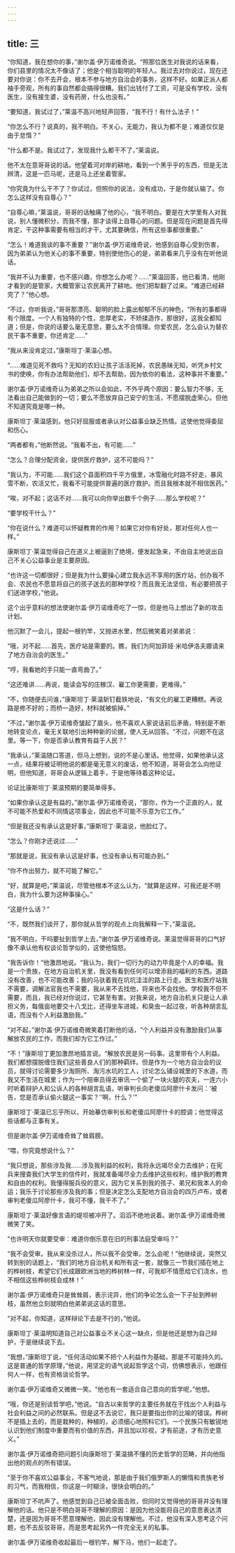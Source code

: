 ```yaml
---
---
---
```

title: 三
---




“你知道，我在想你的事，”谢尔盖·伊万诺维奇说。“照那位医生对我说的话来看，你们县里的情况太不像话了；他是个相当聪明的年轻人。我过去对你说过，现在还要对你说：你不去开会，根本不参与地方自治会的事务，这样不好。如果正派人都袖手旁观，所有的事自然都会搞得很糟。我们出钱付了工资，可是没有学校，没有医生，没有接生婆，没有药房，什么也没有。”

“要知道，我试过了，”莱温不高兴地轻声回答，“我不行！有什么法子！”

“你怎么不行？说真的，我不明白。不关心，无能力，我认为都不是；难道仅仅是由于怠惰？”

“什么都不是。我试过了，发现我什么都干不了，”莱温说。

他不太在意哥哥说的话。他望着河对岸的耕地，看到一个黑乎乎的东西，但是无法辨清，这是一匹马呢，还是马上还坐着管家。

“你究竟为什么干不了？你试过，但照你的说法，没有成功，于是你就认输了。你怎么这样没有自尊心？”

“自尊心嘛，”莱温说，哥哥的话触痛了他的心，“我不明白。要是在大学里有人对我说，别人懂微积分，而我不懂，那才谈得上自尊心的问题。但是现在问题是首先得肯定，干这种事需要有相当的才干，尤其要确信，所有这些事都很重要。”

“怎么！难道我谈的事不重要？”谢尔盖·伊万诺维奇说，他感到自尊心受到伤害，因为弟弟认为他关心的事不重要，特别使他伤心的是，弟弟看来几乎没有在听他说话。

“我并不认为重要，也不感兴趣，你想怎么办呢？……”莱温回答，他已看清，他刚才看到的是管家，大概管家让农民离开了耕地。他们把犁翻了过来。“难道已经耕完了？”他心想。

“不过，你听我说，”哥哥那漂亮、聪明的脸上露出郁郁不乐的神色，“所有的事都得有个限度。一个人有独特的个性，忠厚老实，不矫揉造作，那很好，这我全都知道；但是，你说的话要么毫无意思，要么太不合情理。你爱农民，怎么会认为替农民干事不重要，你还肯定……”

“我从来没肯定过，”康斯坦丁·莱温心想。

“……难道见死不救吗？无知的农妇让孩子活活死掉，农民愚昧无知，听凭乡村文书的使唤，你有办法帮助他们，却不去帮助，因为依你的看法，这种事并不重要。”

谢尔盖·伊万诺维奇认为弟弟之所以会如此，不外乎两个原因：要么智力不够，无法看出自己能做到的一切；要么不愿放弃自己安宁的生活，不愿摆脱虚荣心。但他不知道究竟是哪一种。

康斯坦丁·莱温感到，他只好屈服或者承认对公益事业缺乏热情。这使他觉得委屈和伤心。

“两者都有，”他断然说。“我看不出，有可能……”

“怎么？合理分配资金，提供医疗救护，这不可能吗？”

“我认为，不可能……我们这个县面积四千平方俄里，冰雪融化时路不好走，暴风雪不断，农活又忙，我看不可能提供普遍的医疗救护。而且我根本就不相信医药。”

“唉，对不起；这话不对……我可以向你举出数千个例子……那么学校呢？”

“要学校干什么？”

“你在说什么？难道可以怀疑教育的作用？如果它对你有好处，那对任何人也一样。”

康斯坦丁·莱温觉得自己在道义上被逼到了绝境，便发起急来，不由自主地说出自己不关心公益事业是主要原因。

“也许这一切都很好；但是我为什么要操心建立我永远不享用的医疗站，创办我不会、农民也不愿意将自己的孩子送去的那种学校？而且我无法坚信，有必要把孩子们送进学校，”他说。

这个出乎意料的想法使谢尔盖·伊万诺维奇吃了一惊，但是他马上想出了新的攻击计划。

他沉默了一会儿，提起一根钓竿，又抛进水里，然后微笑着对弟弟说：

“哦，对不起……首先，医疗站是需要的。瞧，我们为阿加菲娅·米哈伊洛夫娜请来了地方自治会的医生。”

“哼，我看她的手只能一直弯曲了。”

“这还难讲……再说，能读会写的庄稼汉、雇工你更需要，更难得。”

“不，你随便去问谁，”康斯坦丁·莱温斩钉截铁地说，“有文化的雇工更糟糕。再说路是修不好的；而桥一造好，材料就被偷掉。”

“不过，”谢尔盖·伊万诺维奇皱起了眉头，他不喜欢人家说话前后矛盾，特别是不断地转变论点，毫无关联地引出种种新的论据，使人无从回答。“不过，问题不在这里。等一下，你是否承认教育有益于人民？”

“我承认，”莱温随口答道，但马上想到，说的不是心里话。他觉得，如果他承认这一点，结果将被证明他说的都是毫无意义的废话，他不知道，哥哥会怎么向他证明，但他知道，哥哥会从逻辑上着手，于是他等待着这种论证。

论证比康斯坦丁·莱温预期的要简单得多。

“如果你承认这是有益的，”谢尔盖·伊万诺维奇说，“那你，作为一个正直的人，就不可能不热爱和不同情这项事业，因此也不可能不乐意为它工作。”

“但是我还没有承认这是好事，”康斯坦丁·莱温说，他脸红了。

“怎么？你刚才还说过……”

“那就是说，我没有承认这是好事，也没有承认有可能办到。”

“你不作出努力，就不可能了解它。”

“好，就算是吧，”莱温说，尽管他根本不这么认为，“就算是这样，可我还是不明白，我为什么要为这种事操心。”

“这是什么话？”

“不，既然我们谈开了，那你就从哲学的观点上向我解释一下，”莱温说。

“我不明白，干吗要扯到哲学上去，”谢尔盖·伊万诺维奇说。莱温觉得哥哥的口气好像不承认他有权谈论哲学似的，这使他恼怒。

“我告诉你！”他激昂地说。“我认为，我们一切行为的动力毕竟是个人的幸福。我是一个贵族，在地方自治机关里，我没有看到任何可以增添我的福利的东西。道路没有改善，也不可能改善；我的马驮着我在坑坑洼洼的路上行走。医生和医疗站我不需要，调解法官我也不需要，我从来不去找他，将来也不会找他。学校我不但不需要，而且，我已经对你说过，它甚至有害。对我来说，地方自治机关只是让人承担义务，每俄亩地要交十八戈比，还得坐车进城，和臭虫一起过夜，听各种胡言乱语，而没有个人利益激励我。”

“对不起，”谢尔盖·伊万诺维奇微笑着打断他的话，“个人利益并没有激励我们从事解放农民的工作，而我们却为它工作过。”

“不！”康斯坦丁更加激昂地插言说。“解放农民是另一码事。这里带有个人利益。我们都想摆脱缠住我们这些善良人们的那种羁绊。但是作为一个地方自治会的议员，就得讨论需要多少淘厕所、淘污水坑的工人，讨论怎么铺设城里的下水道，而我又不生活在城里；作为一个陪审员得去审讯一个偷了一块火腿的农夫，一连六小时听着辩护人和公诉人的各种胡言乱语，听审判长向老傻瓜阿廖什卡发问：‘被告，您是否承认偷火腿这一事实？’‘啊，什么？’”

康斯坦丁·莱温已忘乎所以，开始摹仿审判长和老傻瓜阿廖什卡的腔调；他觉得这些话都与正事有关。

但是谢尔盖·伊万诺维奇耸了耸肩膀。

“喂，你究竟想说什么？”

“我只想说，那些涉及我……涉及我利益的权利，我将永远竭尽全力去维护；在宪兵来搜查我们大学生的信件时，我就准备竭尽全力去维护这些权利，维护我的教育和自由的权利。我懂得服兵役的意义，因为它关系到我的孩子、弟兄和我本人的命运；我乐于讨论那些涉及我的事；但是决定怎么支配地方自治会的四万卢布，或者审判老傻瓜阿廖什卡，我可不懂，我干不了。”

康斯坦丁·莱温好像言语的堤坝被冲开了。滔滔不绝地说着。谢尔盖·伊万诺维奇微微笑了笑。

“也许明天你就要受审：难道你倒乐意在旧的刑事法庭受审吗？”

“我不会受审。我从来没杀过人，所以我不会受审。怎么会呢！”他继续说，突然又转到别的话题上，“我们的地方自治机关和所有这一套，就像三一节我们插在地上的桦树枝，希望它们长成跟欧洲当地的桦树林一样，可我却不情愿给它们浇水，也不相信这些桦树枝会成林！”

谢尔盖·伊万诺维奇只是耸耸肩，表示诧异，他们的争论怎么会一下子扯到桦树枝，虽然他立刻就明白他弟弟说这话的意思。

“对不起，你知道，这样辩论下去是不行的，”他说。

康斯坦丁·莱温明知道自己对公益事业不关心这一缺点，但是他还是想为自己辩护，于是继续说下去。

“我想，”康斯坦丁说，“任何活动如果不把个人利益作为基础，那是不可能持久的。这是普通的哲学原理，”他说，用坚定的语气说起哲学这个词，仿佛想表示，他跟任何人一样，也有资格谈论哲学。

谢尔盖·伊万诺维奇又微微一笑。“他也有一套适合自己意向的哲学呢，”他想。

“哦，你还是别谈哲学吧，”他说。“自古以来哲学的主要任务就在于找出个人利益与社会利益之间的必然联系。但是这不去说它，我只是要指出你的比喻的错误。桦树不是插上去的，而是栽种的，种植的，必须细心地照料它们。一个民族只有敏锐地认识到他们制度中重要而有价值的东西，并且加以珍视，才有前途，才有历史意义。”

谢尔盖·伊万诺维奇把问题引向康斯坦丁·莱温搞不懂的历史哲学的范畴，并向他指出他的观点的所有错误。

“至于你不喜欢公益事业，不客气地说，那是由于我们俄罗斯人的懒惰和贵族老爷的习气，而我相信，你这是一时糊涂，很快会明白的。”

康斯坦丁不吭声了。他感觉到自己已被全面击败，但同时又觉得他的哥哥并没有理解他的话。他只是不明白哥哥不理解的原因：是因为他没能将自己的意思表达清楚，还是因为哥哥不愿意理解他，因此没有理解他。不过，他没有深入思考这个问题，也不去反驳哥哥，而是思考起另外一件完全无关的私事。

谢尔盖·伊万诺维奇收起最后一根钓竿，解下马，他们一起走了。